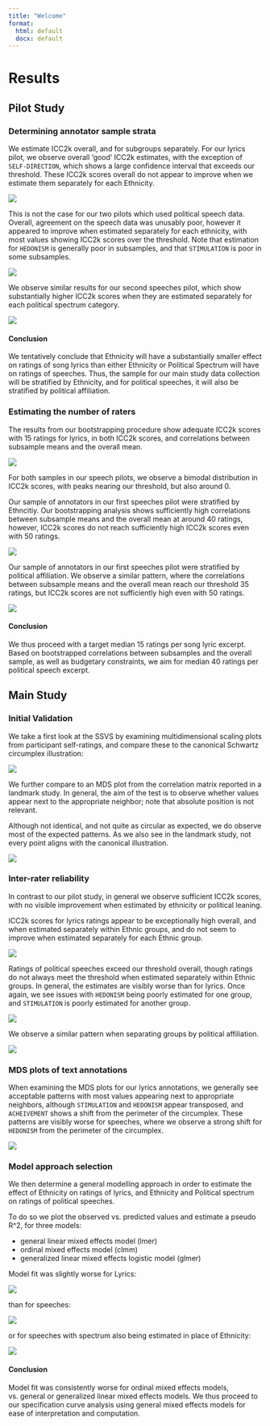 ```yaml
---
title: "Welcome"
format:
  html: default
  docx: default
---
```



# Results

## Pilot Study

### Determining annotator sample strata

We estimate ICC2k overall, and for subgroups separately. For our lyrics pilot, we observe overall 'good' ICC2k estimates, with the exception of `SELF-DIRECTION`, which shows a large confidence interval that exceeds our threshold. These ICC2k scores overall do not appear to improve when we estimate them separately for each Ethnicity. 

![](images/pilot_2_lyrics_ICC2k.png)

This is not the case for our two pilots which used political speech data. Overall, agreement on the speech data was unusably poor, however it appeared to improve when estimated separately for each ethnicity, with most values showing ICC2k scores over the threshold. Note that estimation for `HEDONISM` is generally poor in subsamples, and that `STIMULATION` is poor in some subsamples. 

![](images/pilot_2_speeches1_ICC2k.png)

We observe similar results for our second speeches pilot, which show substantially higher ICC2k scores when they are estimated separately for each political spectrum category. 

![](images/pilot_2_speeches2_ICC2k.png)

#### Conclusion

We tentatively conclude that Ethnicity will have a substantially smaller effect on ratings of song lyrics than either Ethnicity or Political Spectrum will have on ratings of speeches. Thus, the sample for our main study data collection will be stratified by Ethnicity, and for political speeches, it will also be stratified by political affiliation.


### Estimating the number of raters

The results from our bootstrapping procedure show adequate ICC2k scores with 15 ratings for lyrics, in both ICC2k scores, and correlations between subsample means and the overall mean. 

![](images/pilot_2_lyrics_rater_N.png)

For both samples in our speech pilots, we observe a bimodal distribution in ICC2k scores, with peaks nearing our threshold, but also around 0. 

Our sample of annotators in our first speeches pilot were stratified by Ethncitiy. Our bootstrapping analysis shows sufficiently high correlations between subsample means and the overall mean at around 40 ratings, however, ICC2k scores do not reach sufficiently high ICC2k scores even with 50 ratings. 

![](images/pilot_2_speeches1_rater_N.png)

Our sample of annotators in our first speeches pilot were stratified by political affiliation. We observe a similar pattern, where the correlations between subsample means and the overall mean reach our threshold 35 ratings, but ICC2k scores are not sufficiently high even with 50 ratings. 

![](images/pilot_2_speeches2_rater_N.png)

#### Conclusion

We thus proceed with a target median 15 ratings per song lyric excerpt. Based on bootstrapped correlations between subsamples and the overall sample, as well as budgetary constraints, we aim for median 40 ratings per political speech excerpt. 

## Main Study

### Initial Validation

We take a first look at the SSVS by examining multidimensional scaling plots from participant self-ratings, and compare these to the canonical Schwartz circumplex illustration:

![](images/Schwartz_circle.png)

We further compare to an MDS plot from the correlation matrix reported in a landmark study. In general, the aim of the test is to observe whether values appear next to the appropriate neighbor; note that absolute position is not relevant. 

Although not identical, and not quite as circular as expected, we do observe most of the expected patterns. As we also see in the landmark study, not every point aligns with the canonical illustration. 

![](images/wave_2_participant_MDS.png)

### Inter-rater reliability

In contrast to our pilot study, in general we observe sufficient ICC2k scores, with no visible improvement when estimated by ethnicity or political leaning.

ICC2k scores for lyrics ratings appear to be exceptionally high overall, and when estimated separately within Ethnic groups, and do not seem to improve when estimated separately for each Ethnic group. 

![](images/wave_2_lyrics_ICC2k.png)

Ratings of political speeches exceed our threshold overall, though ratings do not always meet the threshold when estimated separately within Ethnic groups. In general, the estimates are visibly worse than for lyrics. Once again, we see issues with
`HEDONISM` being poorly estimated for one group, and `STIMULATION` is poorly estimated for another group. 

![](images/wave_2_speeches1_ICC2k.png)

We observe a similar pattern when separating groups by political affiliation. 

![](images/wave_2_speeches2_ICC2k.png)

### MDS plots of text annotations
 
When examining the MDS plots for our lyrics annotations, we generally see acceptable patterns with most values appearing next to appropriate neighbors, although `STIMULATION` and `HEDONISM` appear transposed, and `ACHEIVEMENT` shows a shift from the perimeter of the circumplex. These patterns are visibly worse for speeches, where we observe a strong shift for `HEDONISM` from the perimeter of the circumplex.  
 
![](images/wave_2_lyrics_speeches_MDS.png)


### Model approach selection

We then determine a general modelling approach in order to estimate the effect of Ethnicity on ratings of lyrics, and Ethnicity and Political spectrum on ratings of political speeches. 

To do so we plot the observed vs. predicted values and estimate a pseudo R^2, for three models: 

* general linear mixed effects model (lmer)
* ordinal mixed effects model (clmm)
* generalized linear mixed effects logistic model (glmer)

Model fit was slightly worse for Lyrics:

![](images/wave_2_lyrics_yhat_plots.png)

than for speeches:

![](images/wave_2_speeches_ethnicity_yhat_plots.png)

or for speeches with spectrum also being estimated in place of Ethnicity:
 
![](images/wave_2_speeches_spectrum_yhat_plots.png) 

#### Conclusion

Model fit was consistently worse for ordinal mixed effects models, vs. general or generalized linear mixed effects models. We thus proceed to our specification curve analysis using general mixed effects models for ease of interpretation and computation. 
